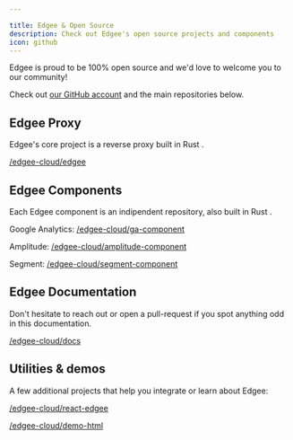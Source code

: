 ```yaml
---

title: Edgee & Open Source
description: Check out Edgee's open source projects and components
icon: github
---
```


Edgee is proud to be 100% open source and we'd love to welcome you to our community!

Check out [our GitHub account](https://github.com/edgee-cloud/) and the main repositories below.


## Edgee Proxy

Edgee's core project is a reverse proxy built in Rust <Icon icon="crab" iconType="solid" />.

 
[<Icon icon="github" iconType="solid" /> /edgee-cloud/edgee](https://github.com/edgee-cloud/edgee)


## Edgee Components

Each Edgee component is an indipendent repository, also built in Rust <Icon icon="crab" iconType="solid" />.

Google Analytics: [<Icon icon="github" iconType="solid" /> /edgee-cloud/ga-component](https://github.com/edgee-cloud/ga-component)

Amplitude: [<Icon icon="github" iconType="solid" /> /edgee-cloud/amplitude-component](https://github.com/edgee-cloud/amplitude-component)

Segment: [<Icon icon="github" iconType="solid" /> /edgee-cloud/segment-component](https://github.com/edgee-cloud/segment-component)


## Edgee Documentation

Don't hesitate to reach out or open a pull-request if you spot anything odd in this documentation.

[<Icon icon="github" iconType="solid" /> /edgee-cloud/docs](https://github.com/edgee-cloud/docs)

## Utilities & demos

A few additional projects that help you integrate or learn about Edgee:

[<Icon icon="github" iconType="solid" /> /edgee-cloud/react-edgee](https://github.com/edgee-cloud/react-edgee)

[<Icon icon="github" iconType="solid" /> /edgee-cloud/demo-html](https://github.com/edgee-cloud/demo-html)